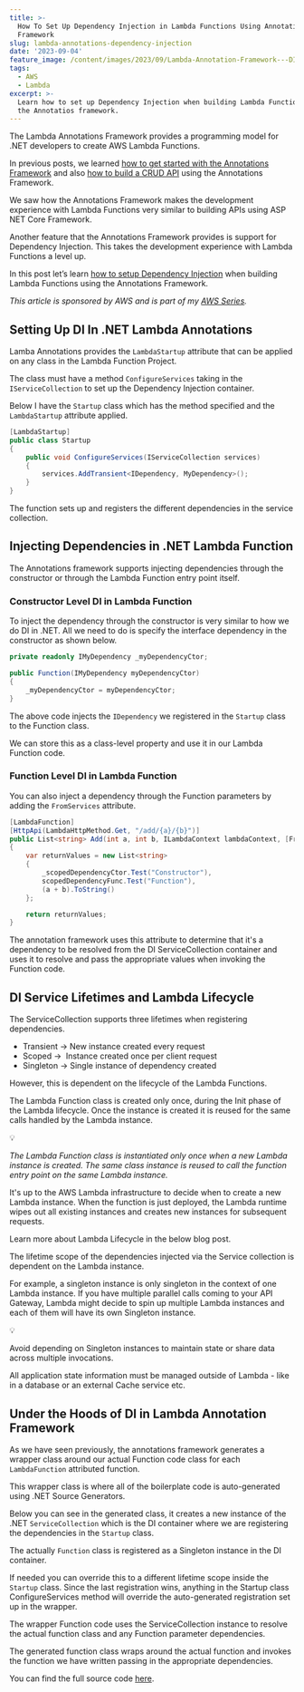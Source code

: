 ```yaml
---
title: >-
  How To Set Up Dependency Injection in Lambda Functions Using Annotations
  Framework
slug: lambda-annotations-dependency-injection
date: '2023-09-04'
feature_image: /content/images/2023/09/Lambda-Annotation-Framework---DI.png
tags:
  - AWS
  - Lambda
excerpt: >-
  Learn how to set up Dependency Injection when building Lambda Functions using
  the Annotatios framework.
---
```

The Lambda Annotations Framework provides a programming model for .NET developers to create AWS Lambda Functions.

In previous posts, we learned [how to get started with the Annotations Framework](/blog/aws-lambda-annotation-framework/) and also [how to build a CRUD API](/blog/lambda-annotation-framework-crud-api/) using the Annotations Framework.

We saw how the Annotations Framework makes the development experience with Lambda Functions very similar to building APIs using ASP NET Core Framework.

<EmbedCard src="https://www.youtube.com/embed/FPaznlIY02s?feature=oembed" title="DEPENDENCY INJECTION Lambda | Lambda Annotations Framework |  .NET ON AWS | Serverless | Amazon" />

Another feature that the Annotations Framework provides is support for Dependency Injection. This takes the development experience with Lambda Functions a level up.

In this post let’s learn [how to setup Dependency Injection](https://github.com/aws/aws-lambda-dotnet/blob/master/Libraries/src/Amazon.Lambda.Annotations/README.md#dependency-injection-integration) when building Lambda Functions using the Annotations Framework.

_This article is sponsored by AWS and is part of my [AWS Series](/tag/aws/)._

## Setting Up DI In .NET Lambda Annotations

Lamba Annotations provides the `LambdaStartup` attribute that can be applied on any class in the Lambda Function Project.

The class must have a method `ConfigureServices` taking in the `IServiceCollection` to set up the Dependency Injection container.

Below I have the `Startup` class which has the method specified and the `LambdaStartup` attribute applied.

```csharp
[LambdaStartup]
public class Startup
{
    public void ConfigureServices(IServiceCollection services)
    {
        services.AddTransient<IDependency, MyDependency>();
    }
}
```

The function sets up and registers the different dependencies in the service collection.

## Injecting Dependencies in .NET Lambda Function

The Annotations framework supports injecting dependencies through the constructor or through the Lambda Function entry point itself.

### Constructor Level DI in Lambda Function

To inject the dependency through the constructor is very similar to how we do DI in .NET. All we need to do is specify the interface dependency in the constructor as shown below.

```csharp
private readonly IMyDependency _myDependencyCtor;

public Function(IMyDependency myDependencyCtor)
{
    _myDependencyCtor = myDependencyCtor;
}

```

The above code injects the `IDependency` we registered in the `Startup` class to the Function class.

<EmbedCard src="https://www.youtube.com/embed/YR6HkvNBpX4?feature=oembed" title="DEPENDENCY INJECTION in ASP.NET Core | Getting Started With ASP.NET Core Series" />

We can store this as a class-level property and use it in our Lambda Function code.

### Function Level DI in Lambda Function

You can also inject a dependency through the Function parameters by adding the `FromServices` attribute.

```csharp
[LambdaFunction]
[HttpApi(LambdaHttpMethod.Get, "/add/{a}/{b}")]
public List<string> Add(int a, int b, ILambdaContext lambdaContext, [FromServices] IDependency scopedDependencyFunc)
{
    var returnValues = new List<string>
    {
        _scopedDependencyCtor.Test("Constructor"),
        scopedDependencyFunc.Test("Function"),
        (a + b).ToString()
    };

    return returnValues;
}
```

The annotation framework uses this attribute to determine that it's a dependency to be resolved from the DI ServiceCollection container and uses it to resolve and pass the appropriate values when invoking the Function code.

## DI Service Lifetimes and Lambda Lifecycle

The ServiceCollection supports three lifetimes when registering dependencies.

-   Transient → New instance created every request
-   Scoped →  Instance created once per client request
-   Singleton → Single instance of dependency created

However, this is dependent on the lifecycle of the Lambda Functions.

The Lambda Function class is created only once, during the Init phase of the Lambda lifecycle. Once the instance is created it is reused for the same calls handled by the Lambda instance.

💡

_The Lambda Function class is instantiated only once when a new Lambda instance is created. The same class instance is reused to call the function entry point on the same Lambda instance._

It's up to the AWS Lambda infrastructure to decide when to create a new Lambda instance. When the function is just deployed, the Lambda runtime wipes out all existing instances and creates new instances for subsequent requests.

Learn more about Lambda Lifecycle in the below blog post.

<BookmarkCard href="/blog/lambda-lifecycle-and-net/" title="Why You Should Care About Lambda Lifecycle As A .NET Developer?" description="The Lambda Lifecycle affects the way we write out Function code. Learn some of the dos and don’ts when building Lambda Functions in .NET because of how Lambda initializes the Function classes." icon="/content/images/size/w256h256/2022/10/logo-512x512.png" />

The lifetime scope of the dependencies injected via the Service collection is dependent on the Lambda instance.

For example, a singleton instance is only singleton in the context of one Lambda instance. If you have multiple parallel calls coming to your API Gateway, Lambda might decide to spin up multiple Lambda instances and each of them will have its own Singleton instance.

💡

Avoid depending on Singleton instances to maintain state or share data across multiple invocations.

All application state information must be managed outside of Lambda - like in a database or an external Cache service etc.

## Under the Hoods of DI in Lambda Annotation Framework

As we have seen previously, the annotations framework generates a wrapper class around our actual Function code class for each `LambdaFunction` attributed function.

This wrapper class is where all of the boilerplate code is auto-generated using .NET Source Generators.

Below you can see in the generated class, it creates a new instance of the .NET `ServiceCollection` which is the DI container where we are registering the dependencies in the `Startup` class.

<ImageCard src="/content/images/2023/08/image-2.png" alt="The Lambda generated class by the annotation framework as seen using JetBrains dotpeek." caption="The Lambda generated class by the annotation framework as seen using JetBrains dotpeek." />

The actually `Function` class is registered as a Singleton instance in the DI container.

If needed you can override this to a different lifetime scope inside the `Startup` class. Since the last registration wins, anything in the Startup class ConfigureServices method will override the auto-generated registration set up in the wrapper.

The wrapper Function code uses the ServiceCollection instance to resolve the actual function class and any Function parameter dependencies.

The generated function class wraps around the actual function and invokes the function we have written passing in the appropriate dependencies.

You can find the full source code [here](https://github.com/rahulpnath/youtube-samples/tree/main/LambdaAnnotationSample/LambdaAnnotationSample.FromScratch).
